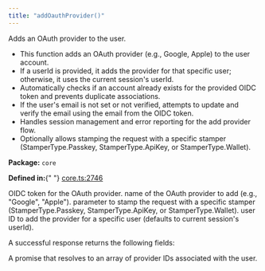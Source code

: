 ```yaml
---
title: "addOauthProvider()"
---
```



<H3Bordered text="Overview" />

Adds an OAuth provider to the user.

<ul>
  <li>
    This function adds an OAuth provider (e.g., Google, Apple) to the user
    account.
  </li>
  <li>
    If a userId is provided, it adds the provider for that specific user;
    otherwise, it uses the current session's userId.
  </li>
  <li>
    Automatically checks if an account already exists for the provided OIDC
    token and prevents duplicate associations.
  </li>
  <li>
    If the user's email is not set or not verified, attempts to update and
    verify the email using the email from the OIDC token.
  </li>
  <li>
    Handles session management and error reporting for the add provider flow.
  </li>
  <li>
    Optionally allows stamping the request with a specific stamper
    (StamperType.Passkey, StamperType.ApiKey, or StamperType.Wallet).
  </li>
</ul>

<p>
  <strong>Package:</strong> <code>core</code>
</p>

<p>
  <strong>Defined in:</strong>{" "}
  <a href="https://github.com/tkhq/sdk/blob/main/packages/core/src/__clients__/core.ts#L2746">
    core.ts:2746
  </a>
</p>

<H3Bordered text="Parameters" />

<ParamField body="params" type="object" required={true} path="params">
  <Expandable title="params details">
    <NestedParam
      parentKey="params"
      childKey="oidcToken"
      type="string"
      required={true}
    >
      OIDC token for the OAuth provider.
    </NestedParam>
    <NestedParam
      parentKey="params"
      childKey="providerName"
      type="string"
      required={true}
    >
      name of the OAuth provider to add (e.g., "Google", "Apple").
    </NestedParam>
    <NestedParam
      parentKey="params"
      childKey="stampWith"
      type="StamperType"
      required={false}
    >
      parameter to stamp the request with a specific stamper
      (StamperType.Passkey, StamperType.ApiKey, or StamperType.Wallet).
    </NestedParam>
    <NestedParam
      parentKey="params"
      childKey="userId"
      type="string"
      required={false}
    >
      user ID to add the provider for a specific user (defaults to current
      session's userId).
    </NestedParam>
  </Expandable>
</ParamField>

<H3Bordered text="Response" />A successful response returns the following
fields:

<ResponseField name="returns" type="string[]" required={true}>
  A promise that resolves to an array of provider IDs associated with the user.
</ResponseField>
